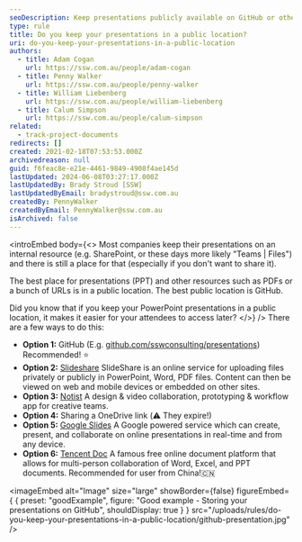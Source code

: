 ```yaml
---
seoDescription: Keep presentations publicly available on GitHub or other platforms to facilitate easy access and collaboration.
type: rule
title: Do you keep your presentations in a public location?
uri: do-you-keep-your-presentations-in-a-public-location
authors:
  - title: Adam Cogan
    url: https://ssw.com.au/people/adam-cogan
  - title: Penny Walker
    url: https://ssw.com.au/people/penny-walker
  - title: William Liebenberg
    url: https://ssw.com.au/people/william-liebenberg
  - title: Calum Simpson
    url: https://ssw.com.au/people/calum-simpson
related:
  - track-project-documents
redirects: []
created: 2021-02-18T07:53:53.000Z
archivedreason: null
guid: f6feac8e-e21e-4461-9849-4908f4ae145d
lastUpdated: 2024-06-08T03:27:17.000Z
lastUpdatedBy: Brady Stroud [SSW]
lastUpdatedByEmail: bradystroud@ssw.com.au
createdBy: PennyWalker
createdByEmail: PennyWalker@ssw.com.au
isArchived: false
---
```


<introEmbed
  body={<>
Most companies keep their presentations on an internal resource (e.g. SharePoint, or these days more likely "Teams | Files") and there is still a place for that (especially if you don't want to share it).

The best place for presentations (PPT) and other resources such as PDFs or a bunch of URLs is in a public location. The best public location is GitHub.

Did you know that if you keep your PowerPoint presentations in a public location, it makes it easier for your attendees to access later?
  </>}
/>
There are a few ways to do this:

- **Option 1:** GitHub (E.g. [github.com/sswconsulting/presentations](https://github.com/sswconsulting/presentations)) Recommended! ⭐️
- **Option 2:** [Slideshare](http://slideshare.net/)
  SlideShare is an online service for uploading files privately or publicly in PowerPoint, Word, PDF files. Content can then be viewed on web and mobile devices or embedded on other sites.
- **Option 3:** [Notist](https://noti.st/)
  A design & video collaboration, prototyping & workflow app for creative teams.
- **Option 4:** Sharing a OneDrive link (⚠️ They expire!)
- **Option 5:** [Google Slides](https://www.google.com/slides/about/)
  A Google powered service which can create, present, and collaborate on online presentations in real-time and from any device.
- **Option 6:** [Tencent Doc](https://docs.qq.com/home/product#ppt)
  A famous free online document platform that allows for multi-person collaboration of Word, Excel, and PPT documents. Recommended for user from China️!🇨🇳

<imageEmbed
  alt="Image"
  size="large"
  showBorder={false}
  figureEmbed={ {
    preset: "goodExample",
    figure: "Good example - Storing your presentations on GitHub",
    shouldDisplay: true
  } }
  src="/uploads/rules/do-you-keep-your-presentations-in-a-public-location/github-presentation.jpg"
/>
